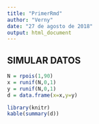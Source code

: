 ```yaml
---
title: "PrimerRmd"
author: "Verny"
date: "27 de agosto de 2018"
output: html_document
---
```


## SIMULAR DATOS

```r
N = rpois(1,90)
x = runif(N,0,1)
y = runif(N,0,1)
d = data.frame(x=x,y=y)
```

```r
library(knitr)
kable(summary(d))
```


